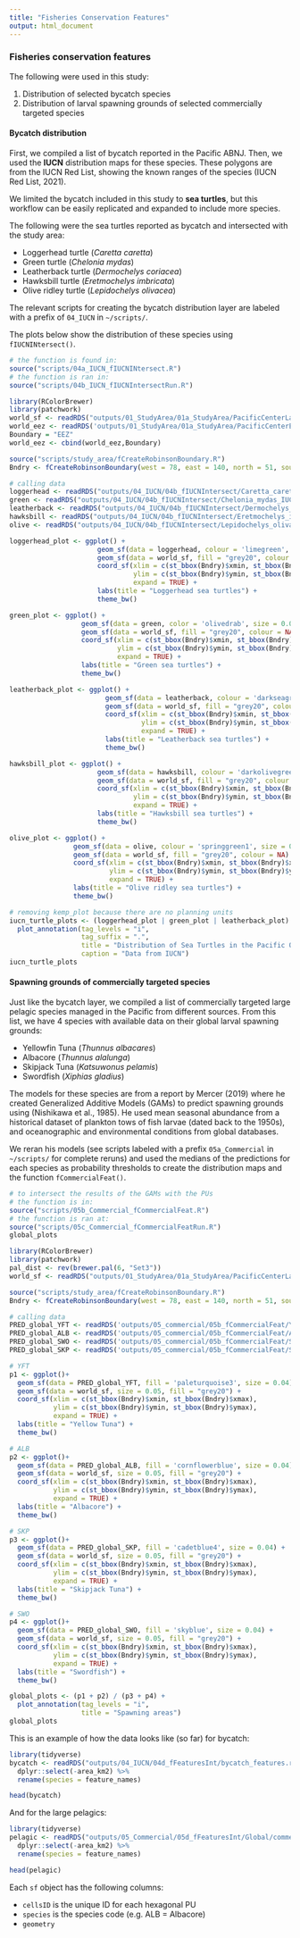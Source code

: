```yaml
---
title: "Fisheries Conservation Features"
output: html_document
---
```


### Fisheries conservation features

The following were used in this study:

1. Distribution of selected bycatch species
2. Distribution of larval spawning grounds of selected commercially targeted species

#### Bycatch distribution

First, we compiled a list of bycatch reported in the Pacific ABNJ. Then, we used the **IUCN** distribution maps for these species. These polygons are from the IUCN Red List, showing the known ranges of the species (IUCN Red List, 2021).

We limited the bycatch included in this study to **sea turtles**, but this workflow can be easily replicated and expanded to include more species.

The following were the sea turtles reported as bycatch and intersected with the study area:

* Loggerhead turtle (*Caretta caretta*)
* Green turtle (*Chelonia mydas*)
* Leatherback turtle (*Dermochelys coriacea*)
* Hawksbill turtle (*Eretmochelys imbricata*)
* Olive ridley turtle (*Lepidochelys olivacea*)

The relevant scripts for creating the bycatch distribution layer are labeled with a prefix of `04_IUCN` in `~/scripts/`.

The plots below show the distribution of these species using `fIUCNINtersect()`.

```r
# the function is found in:
source("scripts/04a_IUCN_fIUCNINtersect.R")
# the function is ran in:
source("scripts/04b_IUCN_fIUCNIntersectRun.R")
```
```r
library(RColorBrewer)
library(patchwork)
world_sf <- readRDS("outputs/01_StudyArea/01a_StudyArea/PacificCenterLand.rds")
world_eez <- readRDS('outputs/01_StudyArea/01a_StudyArea/PacificCenterEEZ.rds')
Boundary = "EEZ"
world_eez <- cbind(world_eez,Boundary)

source("scripts/study_area/fCreateRobinsonBoundary.R")
Bndry <- fCreateRobinsonBoundary(west = 78, east = 140, north = 51, south = 60)

# calling data
loggerhead <- readRDS("outputs/04_IUCN/04b_fIUCNIntersect/Caretta_caretta_IUCN.rds")
green <- readRDS("outputs/04_IUCN/04b_fIUCNIntersect/Chelonia_mydas_IUCN.rds")
leatherback <- readRDS("outputs/04_IUCN/04b_fIUCNIntersect/Dermochelys_coriacea_IUCN.rds")
hawksbill <- readRDS("outputs/04_IUCN/04b_fIUCNIntersect/Eretmochelys_imbricata_IUCN.rds")
olive <- readRDS("outputs/04_IUCN/04b_fIUCNIntersect/Lepidochelys_olivacea_IUCN.rds")

loggerhead_plot <- ggplot() + 
                      geom_sf(data = loggerhead, colour = 'limegreen', size = 0.04) + 
                      geom_sf(data = world_sf, fill = "grey20", colour = NA) +
                      coord_sf(xlim = c(st_bbox(Bndry)$xmin, st_bbox(Bndry)$xmax), 
                               ylim = c(st_bbox(Bndry)$ymin, st_bbox(Bndry)$ymax),
                               expand = TRUE) +
                      labs(title = "Loggerhead sea turtles") +
                      theme_bw()

green_plot <- ggplot() + 
                  geom_sf(data = green, color = 'olivedrab', size = 0.04) + 
                  geom_sf(data = world_sf, fill = "grey20", colour = NA) +
                  coord_sf(xlim = c(st_bbox(Bndry)$xmin, st_bbox(Bndry)$xmax), 
                           ylim = c(st_bbox(Bndry)$ymin, st_bbox(Bndry)$ymax),
                           expand = TRUE) +
                  labs(title = "Green sea turtles") +
                  theme_bw()

leatherback_plot <- ggplot() + 
                        geom_sf(data = leatherback, colour = 'darkseagreen', size = 0.04) + 
                        geom_sf(data = world_sf, fill = "grey20", colour = NA) +
                        coord_sf(xlim = c(st_bbox(Bndry)$xmin, st_bbox(Bndry)$xmax), 
                                 ylim = c(st_bbox(Bndry)$ymin, st_bbox(Bndry)$ymax),
                                 expand = TRUE) +
                        labs(title = "Leatherback sea turtles") +
                        theme_bw()

hawksbill_plot <- ggplot() + 
                      geom_sf(data = hawksbill, colour = 'darkolivegreen3', size = 0.04) + 
                      geom_sf(data = world_sf, fill = "grey20", colour = NA) +
                      coord_sf(xlim = c(st_bbox(Bndry)$xmin, st_bbox(Bndry)$xmax), 
                               ylim = c(st_bbox(Bndry)$ymin, st_bbox(Bndry)$ymax),
                               expand = TRUE) +
                      labs(title = "Hawksbill sea turtles") +
                      theme_bw()

olive_plot <- ggplot() + 
                geom_sf(data = olive, colour = 'springgreen1', size = 0.04) + 
                geom_sf(data = world_sf, fill = "grey20", colour = NA) +
                coord_sf(xlim = c(st_bbox(Bndry)$xmin, st_bbox(Bndry)$xmax), 
                         ylim = c(st_bbox(Bndry)$ymin, st_bbox(Bndry)$ymax),
                         expand = TRUE) +
                labs(title = "Olive ridley sea turtles") +
                theme_bw()

# removing kemp_plot because there are no planning units
iucn_turtle_plots <- (loggerhead_plot | green_plot | leatherback_plot) / (hawksbill_plot | olive_plot) +
  plot_annotation(tag_levels = "i",
                  tag_suffix = ".",
                  title = "Distribution of Sea Turtles in the Pacific Ocean ",
                  caption = "Data from IUCN")
iucn_turtle_plots
```

#### Spawning grounds of commercially targeted species

Just like the bycatch layer, we compiled a list of commercially targeted large pelagic species managed in the Pacific from different sources. From this list, we have 4 species with available data on their global larval spawning grounds:

* Yellowfin Tuna (*Thunnus albacares*)
* Albacore (*Thunnus alalunga*)
* Skipjack Tuna (*Katsuwonus pelamis*)
* Swordfish (*Xiphias gladius*)

The models for these species are from a report by Mercer (2019) where he created Generalized Additive Models (GAMs) to predict spawning grounds using (Nishikawa et al., 1985). He used mean seasonal abundance from a historical dataset of plankton tows of fish larvae (dated back to the 1950s), and oceanographic and environmental conditions from global databases.

We reran his models (see scripts labeled with a prefix `05a_Commercial` in `~/scripts/` for complete reruns) and used the medians of the predictions for each species as probability thresholds to create the distribution maps and the function `fCommercialFeat()`.

```r
# to intersect the results of the GAMs with the PUs
# the function is in:
source("scripts/05b_Commercial_fCommercialFeat.R")
# the function is ran at:
source("scripts/05c_Commercial_fCommercialFeatRun.R")
global_plots
```
```r
library(RColorBrewer)
library(patchwork)
pal_dist <- rev(brewer.pal(6, "Set3"))
world_sf <- readRDS("outputs/01_StudyArea/01a_StudyArea/PacificCenterLand.rds")

source("scripts/study_area/fCreateRobinsonBoundary.R")
Bndry <- fCreateRobinsonBoundary(west = 78, east = 140, north = 51, south = 60)

# calling data
PRED_global_YFT <- readRDS('outputs/05_commercial/05b_fCommercialFeat/YFT.rds')
PRED_global_ALB <- readRDS('outputs/05_commercial/05b_fCommercialFeat/ALB.rds')
PRED_global_SWO <- readRDS('outputs/05_commercial/05b_fCommercialFeat/SWO.rds')
PRED_global_SKP <- readRDS('outputs/05_commercial/05b_fCommercialFeat/SKP.rds')

# YFT
p1 <- ggplot()+
  geom_sf(data = PRED_global_YFT, fill = 'paleturquoise3', size = 0.04) +
  geom_sf(data = world_sf, size = 0.05, fill = "grey20") +
  coord_sf(xlim = c(st_bbox(Bndry)$xmin, st_bbox(Bndry)$xmax), 
           ylim = c(st_bbox(Bndry)$ymin, st_bbox(Bndry)$ymax),
           expand = TRUE) +
  labs(title = "Yellow Tuna") +
  theme_bw()

# ALB
p2 <- ggplot()+
  geom_sf(data = PRED_global_ALB, fill = 'cornflowerblue', size = 0.04) +
  geom_sf(data = world_sf, size = 0.05, fill = "grey20") +
  coord_sf(xlim = c(st_bbox(Bndry)$xmin, st_bbox(Bndry)$xmax), 
           ylim = c(st_bbox(Bndry)$ymin, st_bbox(Bndry)$ymax),
           expand = TRUE) +
  labs(title = "Albacore") +
  theme_bw()

# SKP
p3 <- ggplot()+
  geom_sf(data = PRED_global_SKP, fill = 'cadetblue4', size = 0.04) +
  geom_sf(data = world_sf, size = 0.05, fill = "grey20") +
  coord_sf(xlim = c(st_bbox(Bndry)$xmin, st_bbox(Bndry)$xmax), 
           ylim = c(st_bbox(Bndry)$ymin, st_bbox(Bndry)$ymax),
           expand = TRUE) +
  labs(title = "Skipjack Tuna") +
  theme_bw()

# SWO
p4 <- ggplot()+
  geom_sf(data = PRED_global_SWO, fill = 'skyblue', size = 0.04) +
  geom_sf(data = world_sf, size = 0.05, fill = "grey20") +
  coord_sf(xlim = c(st_bbox(Bndry)$xmin, st_bbox(Bndry)$xmax), 
           ylim = c(st_bbox(Bndry)$ymin, st_bbox(Bndry)$ymax),
           expand = TRUE) +
  labs(title = "Swordfish") +
  theme_bw()

global_plots <- (p1 + p2) / (p3 + p4) +
  plot_annotation(tag_levels = "i",
                  title = "Spawning areas")
global_plots

```

This is an example of how the data looks like (so far) for bycatch:
``` r
library(tidyverse)
bycatch <- readRDS("outputs/04_IUCN/04d_fFeaturesInt/bycatch_features.rds") %>% 
  dplyr::select(-area_km2) %>% 
  rename(species = feature_names)
```
``` r
head(bycatch)
```

And for the large pelagics:
``` r
library(tidyverse)
pelagic <- readRDS("outputs/05_Commercial/05d_fFeaturesInt/Global/commercial_features.rds") %>% 
  dplyr::select(-area_km2) %>% 
  rename(species = feature_names)
```
``` r
head(pelagic)
```

Each `sf` object has the following columns:

  * `cellsID` is the unique ID for each hexagonal PU
  * `species` is the species code (e.g. ALB = Albacore)
  * `geometry`